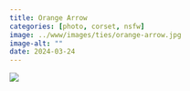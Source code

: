 ```yaml
---
title: Orange Arrow
categories: [photo, corset, nsfw]
image: ../www/images/ties/orange-arrow.jpg
image-alt: ""
date: 2024-03-24
---
```


![](../www/images/ties/orange-arrow.jpg)

